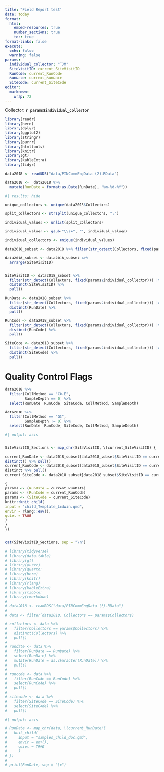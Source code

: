 ```yaml
---
title: "Field Report test"
date: today
format:
  html:
    embed-resources: true
    number_sections: true
    toc: true 
format-links: false
execute:
  echo: false
  warning: false
params:
  individual_collector: "TJM"
  SiteVisitID: current_SiteVisitID
  RunCode: current_RunCode
  RunDate: current_RunDate
  SiteCode: current_SiteCode
editor: 
  markdown: 
    wrap: 72
---
```


Collector: **`r params$individual_collector`**

```r
library(readr)
library(here)
library(dplyr)
library(ggplot2)
library(stringr)
library(purrr)
library(htmltools)
library(knitr)
library(gt)
library(kableExtra)
library(tidyr)

data2018 <- readRDS("data/PINCommEngData (2).RData")

data2018 <-  data2018 %>%
  mutate(RunDate = format(as.Date(RunDate), "%m-%d-%Y")) 
```

```r
#| results: hide

unique_collectors <- unique(data2018$Collectors)

split_collectors <- strsplit(unique_collectors, ";")

individual_values <- unlist(split_collectors)

individual_values <- gsub("\\s+", "", individual_values)

individual_collectors <- unique(individual_values) 

data2018_subset <- data2018 %>% filter(str_detect(Collectors, fixed(params$individual_collector)))

data2018_subset <- data2018_subset %>%
  arrange(SiteVisitID)


SiteVisitID <- data2018_subset %>% 
  filter(str_detect(Collectors, fixed(params$individual_collector))) |> 
  distinct(SiteVisitID) %>% 
  pull()

RunDate <- data2018_subset %>% 
  filter(str_detect(Collectors, fixed(params$individual_collector))) |> 
  distinct(RunDate) %>% 
  pull()

RunCode <- data2018_subset %>%
  filter(str_detect(Collectors, fixed(params$individual_collector))) |> 
  distinct(RunCode) %>% 
  pull()

SiteCode <- data2018_subset %>%
  filter(str_detect(Collectors, fixed(params$individual_collector))) |> 
  distinct(SiteCode) %>% 
  pull()


```

# Quality Control Flags

```r
data2018 %>% 
  filter(CollMethod == "CO-E",
         SampleDepth == 0) %>% 
  select(RunDate, RunCode, SiteCode, CollMethod, SampleDepth)

data2018 %>% 
  filter(CollMethod == "GS", 
         SampleDepth != 0) %>% 
  select(RunDate, RunCode, SiteCode, CollMethod, SampleDepth)
```


```r
#| output: asis


SiteVisitID_Sections <- map_chr(SiteVisitID, \(current_SiteVisitID) {

current_RunDate <- data2018_subset[data2018_subset$SiteVisitID == current_SiteVisitID, "RunDate"] %>%
distinct() %>% pull()
current_RunCode <- data2018_subset[data2018_subset$SiteVisitID == current_SiteVisitID, "RunCode"] %>%
distinct %>% pull()
current_SiteCode <- data2018_subset[data2018_subset$SiteVisitID == current_SiteVisitID, "SiteCode"] %>% distinct %>% pull()

{
params <- (RunDate = current_RunDate)
params <- (RunCode = current_RunCode)
params <- (SiteCode = current_SiteCode)
knitr::knit_child(
input = "child_Template_Ludwin.qmd",
envir = rlang::env(),
quiet = TRUE
)
}
})


cat(SiteVisitID_Sections, sep = "\n")

```

```r
# library(tidyverse)
# library(data.table)
# library(gt)
# library(purrr)
# library(quarto)
# library(here)
# library(knitr)
# library(rlang)
# library(kableExtra)
# library(tibble)
# library(rmarkdown)
# 
# data2018 <- readRDS("data/PINCommEngData (2).RData")
# 
# data <- filter(data2018, Collectors == params$Collectors)
```

```r
# collectors <- data %>%
#   filter(Collectors == params$Collectors) %>%
#   distinct(Collectors) %>%
#   pull()
# 
# rundate <- data %>%
#   filter(RunDate == RunDate) %>%
#   select(RunDate) %>%
#   mutate(RunDate = as.character(RunDate)) %>%
#   pull()
# 
# runcode <- data %>%
#   filter(RunCode == RunCode) %>%
#   select(RunCode) %>%
#   pull()
# 
# sitecode <- data %>%
#   filter(SiteCode == SiteCode) %>%
#   select(SiteCode) %>%
#   pull()
```

```r
#| output: asis

# RunDate <- map_chr(data, \(current_RunDate){
#   knit_child(
#     input = "samples_child_doc.qmd",
#     envir = env(),
#     quiet = TRUE
#     )
# })
# 
# print(RunDate, sep = "\n")
```
